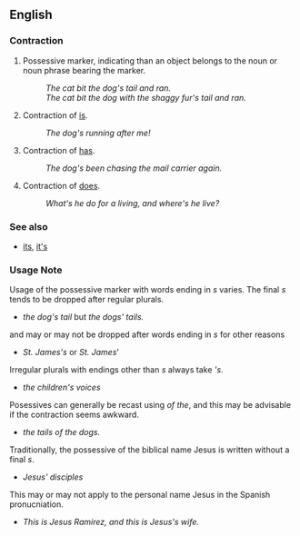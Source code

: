 ==English==

===Contraction===
# Possessive marker, indicating than an object belongs to the noun or noun phrase bearing the marker.
#: ''The cat bit the dog's tail and ran.''
#: ''The cat bit the dog with the shaggy fur's tail and ran.''
# Contraction of [[is]].
#: ''The dog's running after me!''
# Contraction of [[has]].
#: ''The dog's been chasing the mail carrier again.''
# Contraction of [[does]].
#: ''What's he do for a living, and where's he live?''

===See also===
* [[its]], [[it's]]

===Usage Note===
Usage of the possessive marker with words ending in ''s'' varies.  The final ''s'' tends to be dropped after regular plurals.
* ''the dog's tail'' but ''the dogs' tails.''
and may or may not be dropped after words ending in ''s'' for other reasons
* ''St. James's'' or ''St. James'''

Irregular plurals with endings other than ''s'' always take '''s''.
* ''the children's voices''

Posessives can generally be recast using ''of the'', and this may be advisable if the contraction seems awkward.

* ''the tails of the dogs.''

Traditionally, the possessive of the biblical name Jesus is written without a final ''s''.

* ''Jesus' disciples''

This may or may not apply to the personal name Jesus in the Spanish pronucniation.

* ''This is Jesus Ramirez, and this is Jesus's wife.''